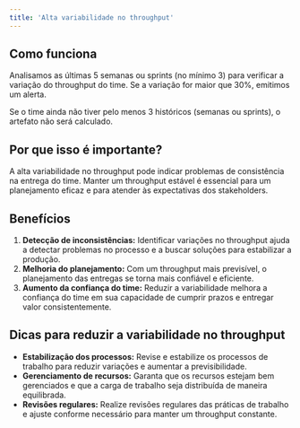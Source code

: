 ```yaml
---
title: 'Alta variabilidade no throughput'
---
```


## Como funciona

Analisamos as últimas 5 semanas ou sprints (no mínimo 3) para verificar a variação do throughput do time. Se a variação for maior que 30%, emitimos um alerta. 

Se o time ainda não tiver pelo menos 3 históricos (semanas ou sprints), o artefato não será calculado.

## Por que isso é importante?

A alta variabilidade no throughput pode indicar problemas de consistência na entrega do time. Manter um throughput estável é essencial para um planejamento eficaz e para atender às expectativas dos stakeholders.

## Benefícios

1. **Detecção de inconsistências:** Identificar variações no throughput ajuda a detectar problemas no processo e a buscar soluções para estabilizar a produção.
2. **Melhoria do planejamento:** Com um throughput mais previsível, o planejamento das entregas se torna mais confiável e eficiente.
3. **Aumento da confiança do time:** Reduzir a variabilidade melhora a confiança do time em sua capacidade de cumprir prazos e entregar valor consistentemente.

## Dicas para reduzir a variabilidade no throughput

- **Estabilização dos processos:** Revise e estabilize os processos de trabalho para reduzir variações e aumentar a previsibilidade.
- **Gerenciamento de recursos:** Garanta que os recursos estejam bem gerenciados e que a carga de trabalho seja distribuída de maneira equilibrada.
- **Revisões regulares:** Realize revisões regulares das práticas de trabalho e ajuste conforme necessário para manter um throughput constante.
